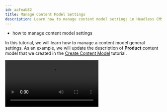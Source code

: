 ```yaml
---
id: aafeab82
title: Manage Content Model Settings
description: Learn how to manage content model settings in Headless CMS.
---
```



<Alert type="success" title="WHAT YOU'LL LEARN">

- how to manage content model settings

</Alert>

In this tutorial, we will learn how to manage a content model general settings. 
As an example, we will update the description of **Product** content model that we created in the [Create Content Model](/docs/{version}/user-guides/headless-cms/essentials/create-content-model) tutorial.

<Video src={updateContent} controls={true}/>


1. From the **Side Menu**, Click **Headless CMS** > **Models**. 

   ✔️ The Content Models screen opens.

2. Hover on the **Product** content model.
3. Click the **EDIT CONTENT MODEL** icon (✏️).
   
   ✔️ Screen to configure the **Product** content model's fields opens.

4. Click the **Settings** icon (⚙️).

   ✔️ The **Content model settings** screen opens.

5. In the **Content model description** textbox, update **Demo Product Content Model** text to **Demo Product Content Model for E-Commerce project**.

   **Note**: Similarly, you can update the **Content model name**, **Content model group**, and **Tags**.

6. Click **SAVE SETTINGS**.

   ✔️ Screen to configure the **Product** content model's fields opens with a message "Content model settings updated successfully."

7. Click **SAVE**.

    ✔️ The message "Your content model was successfully saved!" will be displayed. 
